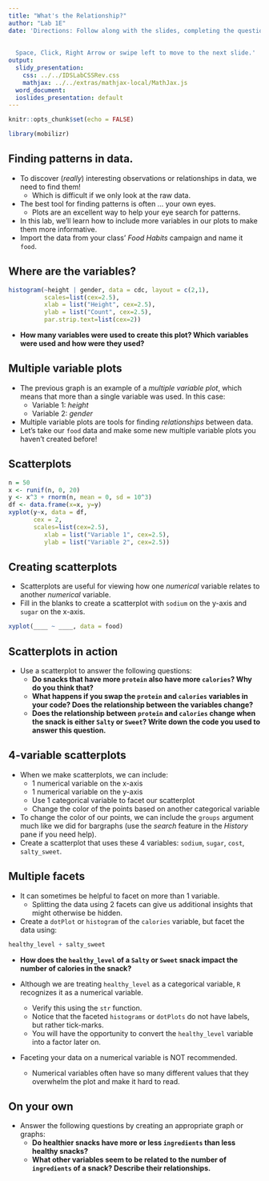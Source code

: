 ```yaml
---
title: "What's the Relationship?"
author: "Lab 1E"
date: 'Directions: Follow along with the slides, completing the questions in <font color=#25679E><b>blue</b></font> on your computer, and answering the questions in **red** in your journal.  
  
  
  Space, Click, Right Arrow or swipe left to move to the next slide.'
output:
  slidy_presentation:
    css: ../../IDSLabCSSRev.css
    mathjax: ../../extras/mathjax-local/MathJax.js
  word_document:
  ioslides_presentation: default
---
```


```r
knitr::opts_chunk$set(echo = FALSE)
```

```r
library(mobilizr)
```

## Finding patterns in data.

- To discover (_really_) interesting observations or relationships in data, we need to find them!
    - Which is difficult if we only look at the raw data.
- The best tool for finding patterns is often ... your own eyes.
    - Plots are an excellent way to help your eye search for patterns.
- In this lab, we'll learn how to include more variables in our plots to make them more informative.
- Import the data from your class' _Food Habits_ campaign and name it `food`.


## Where are the variables?

```r
histogram(~height | gender, data = cdc, layout = c(2,1),
          scales=list(cex=2.5),
          xlab = list("Height", cex=2.5),
          ylab = list("Count", cex=2.5),
          par.strip.text=list(cex=2))
```

- **How many variables were used to create this plot? Which variables were used and how were they used?**


## Multiple variable plots

- The previous graph is an example of a _multiple variable plot_, which means that more than a single variable was used. In this case:
  - Variable 1: _height_
  - Variable 2: _gender_
- Multiple variable plots are tools for finding _relationships_ between data.
- Let's take our `food` data and make some new multiple variable plots you haven't created before!


## Scatterplots

```r
n = 50
x <- runif(n, 0, 20)
y <- x^3 + rnorm(n, mean = 0, sd = 10^3)
df <- data.frame(x=x, y=y)
xyplot(y~x, data = df,
       cex = 2,
       scales=list(cex=2.5),
          xlab = list("Variable 1", cex=2.5),
          ylab = list("Variable 2", cex=2.5))
```


## Creating scatterplots

- Scatterplots are useful for viewing how one _numerical_ variable relates to another _numerical_ variable.
- <span class="blue">Fill in the blanks to create a scatterplot with `sodium` on the y-axis and `sugar` on the x-axis.</span>
```r
xyplot(____ ~ ____, data = food)
```


## Scatterplots in action

- <span class="blue">Use a scatterplot to answer the following questions:</span>
    - **Do snacks that have more `protein` also have more `calories`? Why do you think that?**
    - **What happens if you swap the `protein` and `calories` variables in your code? Does the relationship between the variables change?**
    - **Does the relationship between `protein` and `calories` change when the snack is either `Salty` or `Sweet`? Write down the code you used to answer this question.**


## 4-variable scatterplots

- When we make scatterplots, we can include:
    - 1 numerical variable on the x-axis
    - 1 numerical variable on the y-axis
    - Use 1 categorical variable to facet our scatterplot
    - Change the color of the points based on another categorical variable
- To change the color of our points, we can include the `groups` argument  much like we did for bargraphs (use the _search_ feature in the _History_ pane if you need help).
- <span class="blue">Create a scatterplot that uses these 4 variables: `sodium`, `sugar`, `cost`, `salty_sweet`.</span>


## Multiple facets

- It can sometimes be helpful to facet on more than 1 variable.
  - Splitting the data using 2 facets can give us additional insights that might otherwise be hidden.

- <span class="blue">Create a `dotPlot` or `histogram` of the `calories` variable, but facet the data using:</span>
```r
healthy_level + salty_sweet 
```
- **How does the `healthy_level` of a `Salty` or `Sweet` snack impact the number of calories in the snack?**

- Although we are treating `healthy_level` as a categorical variable, `R` recognizes it as a numerical variable. 
  - <span class="blue">Verify this using the `str` function.</span>
  - Notice that the faceted `histograms` or `dotPlots` do not have labels, but rather tick-marks.
  - You will have the opportunity to convert the `healthy_level` variable into a factor later on.

- Faceting your data on a numerical variable is NOT recommended.
  - Numerical variables often have so many different values that they overwhelm the plot and make it hard to read.

## On your own

- <span class="blue">Answer the following questions by creating an appropriate graph or graphs:</span>
    - **Do healthier snacks have more or less `ingredients` than less healthy snacks?**
    - **What other variables seem to be related to the number of `ingredients` of a snack? Describe their relationships.**